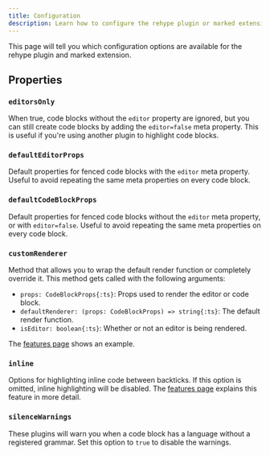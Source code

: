 ```yaml
---
title: Configuration
description: Learn how to configure the rehype plugin or marked extension.
---
```




This page will tell you which configuration options are available for the rehype plugin and marked extension.

## Properties

### `editorsOnly`

When true, code blocks without the `editor` property are ignored, but you can still create code blocks by adding the `editor=false` meta property. This is useful if you're using another plugin to highlight code blocks.

### `defaultEditorProps`

Default properties for fenced code blocks with the `editor` meta property. Useful to avoid repeating the same meta properties on every code block.

### `defaultCodeBlockProps`

Default properties for fenced code blocks without the `editor` meta property, or with `editor=false`. Useful to avoid repeating the same meta properties on every code block.

### `customRenderer`

Method that allows you to wrap the default render function or completely override it. This method gets called with the following arguments:

- `props: CodeBlockProps{:ts}`: Props used to render the editor or code block.
- `defaultRenderer: (props: CodeBlockProps) => string{:ts}`: The default render function.
- `isEditor: boolean{:ts}`: Whether or not an editor is being rendered.

The [features page](/markdown-plugins/features#custom-render-function) shows an example.

### `inline`

Options for highlighting inline code between backticks. If this option is omitted, inline highlighting will be disabled. The [features page](/markdown-plugins/features#inline-highlighting) explains this feature in more detail.

### `silenceWarnings`

These plugins will warn you when a code block has a language without a registered grammar. Set this option to `true` to disable the warnings.
